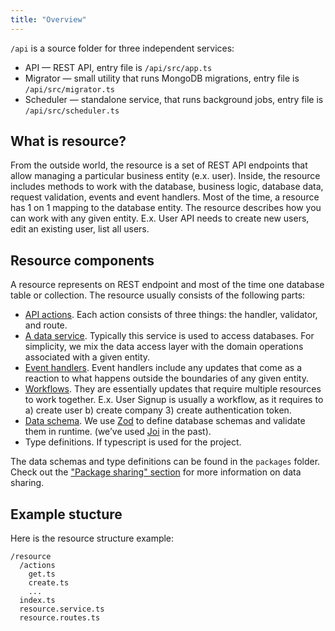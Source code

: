 ```yaml
---
title: "Overview"
---
```


`/api` is a source folder for three independent services:
- API — REST API, entry file is `/api/src/app.ts`
- Migrator — small utility that runs MongoDB migrations, entry file is `/api/src/migrator.ts`
- Scheduler — standalone service, that runs background jobs, entry file is `/api/src/scheduler.ts`


## What is resource?

From the outside world, the resource is a set of REST API endpoints that allow managing a particular business entity (e.x. user). Inside, the resource includes methods to work with the database, business logic, database data, request validation, events and event handlers. Most of the time, a resource has 1 on 1 mapping to the database entity. The resource describes how you can work with any given entity. E.x. User API needs to create new users, edit an existing user, list all users.

## Resource components

A resource represents on REST endpoint and most of the time one database table or collection. The resource usually consists of the following parts:
- [API actions](./api-action). Each action consists of three things: the handler, validator, and route.
- [A data service](./data-service). Typically this service is used to access databases. For simplicity, we mix the data access layer with the domain operations associated with a given entity.
- [Event handlers](./event-handler). Event handlers include any updates that come as a reaction to what happens outside the boundaries of any given entity.
- [Workflows](./workflow). They are essentially updates that require multiple resources to work together. E.x. User Signup is usually a workflow, as it requires to a) create user b) create company 3) create authentication token.
- [Data schema](/package-sharing/schemas). We use [Zod](https://zod.dev/) to define database schemas and validate them in runtime. (we’ve used [Joi](https://joi.dev/) in the past).
- Type definitions. If typescript is used for the project.

The data schemas and type definitions can be found in the `packages` folder. Check out the ["Package sharing" section](/package-sharing/overview) for more information on data sharing.

## Example stucture

Here is the resource structure example:

```shell
/resource
  /actions
    get.ts
    create.ts
    ...
  index.ts
  resource.service.ts
  resource.routes.ts
```
